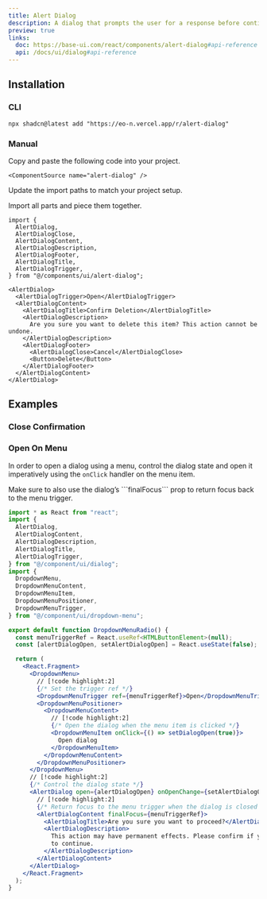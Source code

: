 ```yaml
---
title: Alert Dialog
description: A dialog that prompts the user for a response before continuing.
preview: true
links:
  doc: https://base-ui.com/react/components/alert-dialog#api-reference
  api: /docs/ui/dialog#api-reference
---
```


<ComponentTabs name="alert-dialog-demo" />

## Installation

### CLI

```package-install
npx shadcn@latest add "https://eo-n.vercel.app/r/alert-dialog"
```

### Manual

<Steps>

  <Step>
    Copy and paste the following code into your project.

    <ComponentSource name="alert-dialog" />

  </Step>
  
  <Step>Update the import paths to match your project setup.</Step>

</Steps>

Import all parts and piece them together.

```tsx
import {
  AlertDialog,
  AlertDialogClose,
  AlertDialogContent,
  AlertDialogDescription,
  AlertDialogFooter,
  AlertDialogTitle,
  AlertDialogTrigger,
} from "@/components/ui/alert-dialog";
```

```tsx
<AlertDialog>
  <AlertDialogTrigger>Open</AlertDialogTrigger>
  <AlertDialogContent>
    <AlertDialogTitle>Confirm Deletion</AlertDialogTitle>
    <AlertDialogDescription>
      Are you sure you want to delete this item? This action cannot be undone.
    </AlertDialogDescription>
    <AlertDialogFooter>
      <AlertDialogClose>Cancel</AlertDialogClose>
      <Button>Delete</Button>
    </AlertDialogFooter>
  </AlertDialogContent>
</AlertDialog>
```

## Examples

### Close Confirmation

<ComponentTabs name="alert-dialog-confirmation" />

### Open On Menu

In order to open a dialog using a menu, control the dialog state and open it imperatively using the `onClick` handler on the menu item.

<Callout title="Return Focus Properly" type="warn">
  Make sure to also use the dialog’s ```finalFocus``` prop to return focus back
  to the menu trigger.
</Callout>

```jsx
import * as React from "react";
import {
  AlertDialog,
  AlertDialogContent,
  AlertDialogDescription,
  AlertDialogTitle,
  AlertDialogTrigger,
} from "@/component/ui/dialog";
import {
  DropdownMenu,
  DropdownMenuContent,
  DropdownMenuItem,
  DropdownMenuPositioner,
  DropdownMenuTrigger,
} from "@/component/ui/dropdown-menu";

export default function DropdownMenuRadio() {
  const menuTriggerRef = React.useRef<HTMLButtonElement>(null);
  const [alertDialogOpen, setAlertDialogOpen] = React.useState(false);

  return (
    <React.Fragment>
      <DropdownMenu>
        // [!code highlight:2]
        {/* Set the trigger ref */}
        <DropdownMenuTrigger ref={menuTriggerRef}>Open</DropdownMenuTrigger>
        <DropdownMenuPositioner>
          <DropdownMenuContent>
            // [!code highlight:2]
            {/* Open the dialog when the menu item is clicked */}
            <DropdownMenuItem onClick={() => setDialogOpen(true)}>
              Open dialog
            </DropdownMenuItem>
          </DropdownMenuContent>
        </DropdownMenuPositioner>
      </DropdownMenu>
      // [!code highlight:2]
      {/* Control the dialog state */}
      <AlertDialog open={alertDialogOpen} onOpenChange={setAlertDialogOpen}>
        // [!code highlight:2]
        {/* Return focus to the menu trigger when the dialog is closed */}
        <AlertDialogContent finalFocus={menuTriggerRef}>
          <AlertDialogTitle>Are you sure you want to proceed?</AlertDialogTitle>
          <AlertDialogDescription>
            This action may have permanent effects. Please confirm if you want
            to continue.
          </AlertDialogDescription>
        </AlertDialogContent>
      </AlertDialog>
    </React.Fragment>
  );
}
```
